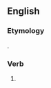 ==English==

===Etymology===
{{suffix|en|got|est|nocat=1}}.

===Verb===
{{head|en|verb form|cat2=second-person singular forms}}

# {{en-archaic second-person singular past of|get}}
